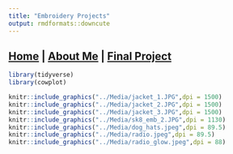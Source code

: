 ```yaml
---
title: "Embroidery Projects"
output: rmdformats::downcute
---
```


## **[Home](http://Noahjc26.github.io/index.html)** | **[About Me](http://Noahjc26.github.io/about_me/index.html)** | **[Final Project](http://Noahjc26.github.io/final_project/index.html)**

```r
library(tidyverse)
library(cowplot)

knitr::include_graphics("../Media/jacket_1.JPG",dpi = 1500)
knitr::include_graphics("../Media/jacket_2.JPG",dpi = 1500)
knitr::include_graphics("../Media/jacket_3.JPG",dpi = 1500)
knitr::include_graphics("../Media/sk8_emb_2.JPG",dpi = 1130)
knitr::include_graphics("../Media/dog_hats.jpeg",dpi = 89.5)
knitr::include_graphics("../Media/radio.jpeg",dpi = 89.5)
knitr::include_graphics("../Media/radio_glow.jpeg",dpi = 88)
```